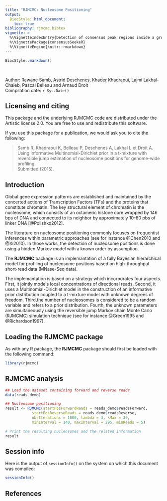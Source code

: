 ```yaml
---
title: "RJMCMC: Nucleosome Positioning"
output:
  BiocStyle::html_document:
    toc: true
bibliography: rjmcmc.bibtex
vignette: >
  %\VignetteIndexEntry{Detection of consensus peak regions inside a group of experiences using narrowPeak files}
  %\VignettePackage{consensusSeekeR}
  %\VignetteEngine{knitr::rmarkdown}
---
```


```r
BiocStyle::markdown()
```

</br>

Author: Rawane Samb, Astrid Deschenes, Khader Khadraoui, 
Lajmi Lakhal-Chaieb, Pascal Belleau and Arnaud Droit<br />
Compilation date: `r Sys.Date()`

## Licensing and citing

This package and the underlying RJMCMC code are distributed 
under the Artistic license 2.0. You are free to use and redistribute 
this software. 

If you use this package for a publication, we would ask you to cite the
following:

> Samb R, Khadraoui K, Belleau P, Deschenes A, Lakhal L et Droit A.  
> Using informative Multinomial-Dirichlet prior in a t-mixture with   
> reversible jump estimation of nucleosome positions for genome-wide  
> profiling.  
> Submitted (2015). 


## Introduction

Global gene expression patterns are established and maintained by the 
concerted actions of Transcription Factors (TFs) and the proteins that 
constitute chromatin. The key structural element of chromatin is the 
nucleosome, which consists of an octameric histone core wrapped by 146 bps 
of DNA and connected to its neighbor by approximately 10-80 pbs of linker 
DNA [@Polishko2012].

The literature on nucleosome positioning commonly focuses on frequentist 
inferences within parametric approaches (see for instance @Chen2010 and
@Xi2010).  In those works, the detection of nucleosome positions is done 
using a hidden Markov model with a known order by 
assumption.  

The **RJMCMC** package is an implemantation of a fully Bayesian hierarchical 
model for profiling of nucleosome positions based on high-throughput  
short-read data (MNase-Seq data). 

The implemantation is based on a strategy which 
incorporates four aspects. First, it jointly models local concentrations
of directional reads. Second, it uses a Multinomial-Dirichlet model in the 
construction of an informative prior distribution coupled to a t-mixture model 
with unknown degrees of freedom. Third,the number of nucleosomes
is considered to be a random variable and refers to a prior distribution. 
Fourth, the unknown parameters are simultaneously using the reversible jump 
Markov chain Monte Carlo (RJMCMC) simulation technique (see for instance 
@Green1995 and @Richardson1997). 


## Loading the RJMCMC package

As with any R package, the **RJMCMC** package should first be loaded with 
the following command:

```r
library(rjmcmc)
```


## RJMCMC analysis

```r
## Load the dataset containing forward and reverse reads
data(reads_demo)

## Nucleosome positioning
result <- RJMCMC(startPosForwardReads = reads_demo$readsForward,
            startPosReverseReads = reads_demo$readsReverse,
            nbrIterations = 1000, lambda = 3, kMax = 30,
            minInterval = 140, maxInterval = 295, minReads = 5)

# Print the resulting nucleosomes and the related information
result
```


## Session info

Here is the output of `sessionInfo()` on the system on which this document was 
compiled:

```r
sessionInfo()
```


## References
